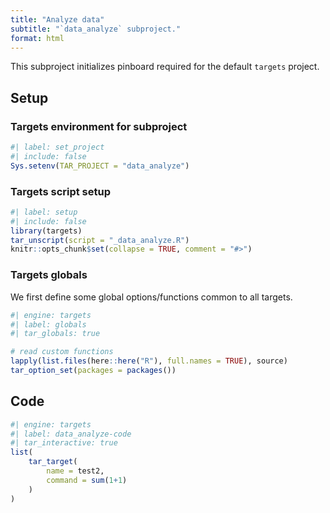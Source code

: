 ```yaml
---
title: "Analyze data"
subtitle: "`data_analyze` subproject."
format: html
---
```


This subproject initializes pinboard required for the default `targets` project.

## Setup

### Targets environment for subproject

```r
#| label: set_project
#| include: false
Sys.setenv(TAR_PROJECT = "data_analyze")
```

### Targets script setup

```r
#| label: setup
#| include: false
library(targets)
tar_unscript(script = "_data_analyze.R")
knitr::opts_chunk$set(collapse = TRUE, comment = "#>")
```


### Targets globals

We first define some global options/functions common to all targets.

```r
#| engine: targets
#| label: globals
#| tar_globals: true

# read custom functions
lapply(list.files(here::here("R"), full.names = TRUE), source)
tar_option_set(packages = packages())
```

## Code

```r
#| engine: targets
#| label: data_analyze-code
#| tar_interactive: true
list(
    tar_target(
        name = test2,
        command = sum(1+1)
    )
)
```